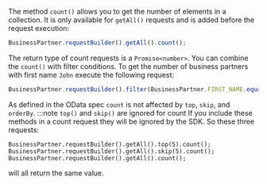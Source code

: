 The method `count()` allows you to get the number of elements in a collection.
It is only available for  `getAll()` requests and is added before the request execution:

```ts
BusinessPartner.requestBuilder().getAll().count();
```

The return type of count requests is a `Promise<number>`.
You can combine the `count()` with filter conditions.
To get the number of business partners with first name `John` execute the following request:

```ts
BusinessPartner.requestBuilder().filter(BusinessPartner.FIRST_NAME.equals('John')).count().getAll();
```

As defined in the OData spec `count` is not affected by `top`, `skip`, and `orderBy`.
:::note `top()` and `skip()` are ignored for count
If you include these methods in a count request they will be ignored by the SDK.
So these three requests:

```
BusinessPartner.requestBuilder().getAll().top(5).count();
BusinessPartner.requestBuilder().getAll().skip(5).count();
BusinessPartner.requestBuilder().getAll().count();
```

will all return the same value.
